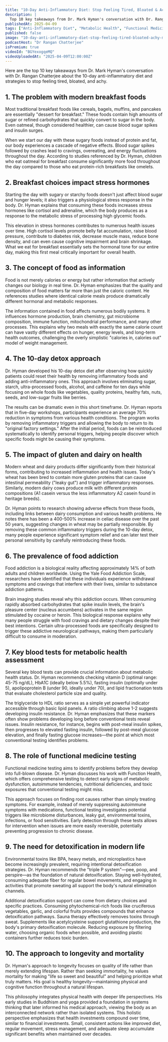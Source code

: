 ```yaml
---
title: "10-Day Anti-Inflammatory Diet: Stop Feeling Tired, Bloated & Achy! | Dr. Mark Hyman"
description: |
  Top 10 key takeaways from Dr. Mark Hyman's conversation with Dr. Rangan Chatterjee about the 10-day anti-inflammatory diet and strategies to stop feeling tired, bloated, and achy.
publishedAt: 2025-04-09
tags: ["Anti-Inflammatory Diet", "Metabolic Health", "Functional Medicine"]
published: false
image: "10-day-anti-inflammatory-diet-stop-feeling-tired-bloated-achy-mark-hyman.jpg"
podcastHost: "Dr Rangan Chatterjee"
isPremium: true
videoId: "BGYexogqeMQ"
videoUploadedAt: "2025-04-09T12:00:00Z"
---
```



<PodcastSummaryPageLayout frontmatter={frontmatter}>

Here are the top 10 key takeaways from Dr. Mark Hyman's conversation with Dr. Rangan Chatterjee about the 10-day anti-inflammatory diet and strategies to stop feeling tired, bloated, and achy.

## 1. The problem with modern breakfast foods

Most traditional breakfast foods like cereals, bagels, muffins, and pancakes are essentially "dessert for breakfast." These foods contain high amounts of sugar or refined carbohydrates that quickly convert to sugar in the body. Even oatmeal, though considered healthier, can cause blood sugar spikes and insulin surges.

When we start our day with these sugary foods instead of protein and fat, our body experiences a cascade of negative effects. Blood sugar spikes followed by crashes lead to cravings, overeating, and energy fluctuations throughout the day. According to studies referenced by Dr. Hyman, children who eat oatmeal for breakfast consume significantly more food throughout the day compared to those who eat protein-rich breakfasts like omelets.

## 2. Breakfast choices impact stress hormones

Starting the day with sugary or starchy foods doesn't just affect blood sugar and hunger levels; it also triggers a physiological stress response in the body. Dr. Hyman explains that consuming these foods increases stress hormones like cortisol and adrenaline, which the body produces as a response to the metabolic stress of processing high glycemic foods.

This elevation in stress hormones contributes to numerous health issues over time. High cortisol levels promote belly fat accumulation, raise blood pressure, contribute to diabetes risk, decrease muscle mass, reduce bone density, and can even cause cognitive impairment and brain shrinkage. What we eat for breakfast essentially sets the hormonal tone for our entire day, making this first meal critically important for overall health.

## 3. The concept of food as information

Food is not merely calories or energy but rather information that actively changes our biology in real time. Dr. Hyman emphasizes that the quality and composition of food matters far more than just the caloric content. He references studies where identical calorie meals produce dramatically different hormonal and metabolic responses.

The information contained in food affects numerous bodily systems. It influences hormone production, brain chemistry, gut microbiome composition, immune function, mitochondrial performance, and many other processes. This explains why two meals with exactly the same calorie count can have vastly different effects on hunger, energy levels, and long-term health outcomes, challenging the overly simplistic "calories in, calories out" model of weight management.

## 4. The 10-day detox approach

Dr. Hyman developed his 10-day detox diet after observing how quickly patients could reset their health by removing inflammatory foods and adding anti-inflammatory ones. This approach involves eliminating sugar, starch, ultra-processed foods, alcohol, and caffeine for ten days while focusing on whole foods like vegetables, quality proteins, healthy fats, nuts, seeds, and low-sugar fruits like berries.

The results can be dramatic even in this short timeframe. Dr. Hyman reports that in five-day workshops, participants experience an average 70% reduction in symptoms from various health conditions. The program works by removing inflammatory triggers and allowing the body to return to its "original factory settings." After the initial period, foods can be reintroduced systematically to identify personal triggers, helping people discover which specific foods might be causing their symptoms.

## 5. The impact of gluten and dairy on health

Modern wheat and dairy products differ significantly from their historical forms, contributing to increased inflammation and health issues. Today's wheat has been bred to contain more gluten proteins that can cause intestinal permeability ("leaky gut") and trigger inflammatory responses. Similarly, modern dairy cows produce milk with different protein compositions (A1 casein versus the less inflammatory A2 casein found in heritage breeds).

Dr. Hyman points to research showing adverse effects from these foods, including links between dairy consumption and various health problems. He notes there has been a 400-500% increase in celiac disease over the past 50 years, suggesting changes in wheat may be partially responsible. By removing these common inflammatory triggers during the 10-day detox, many people experience significant symptom relief and can later test their personal sensitivity by carefully reintroducing these foods.

## 6. The prevalence of food addiction

Food addiction is a biological reality affecting approximately 14% of both adults and children worldwide. Using the Yale Food Addiction Scale, researchers have identified that these individuals experience withdrawal symptoms and cravings that interfere with their lives, similar to substance addiction patterns.

Brain imaging studies reveal why this addiction occurs. When consuming rapidly absorbed carbohydrates that spike insulin levels, the brain's pleasure center (nucleus accumbens) activates in the same region stimulated by cocaine or heroin. This biological response explains why many people struggle with food cravings and dietary changes despite their best intentions. Certain ultra-processed foods are specifically designed to trigger these addictive neurological pathways, making them particularly difficult to consume in moderation.

## 7. Key blood tests for metabolic health assessment

Several key blood tests can provide crucial information about metabolic health status. Dr. Hyman recommends checking vitamin D (optimal range: 45-75 ng/dL), HbA1C (ideally below 5.5%), fasting insulin (optimally under 5), apolipoprotein B (under 90, ideally under 70), and lipid fractionation tests that evaluate cholesterol particle size and quality.

The triglyceride to HDL ratio serves as a simple yet powerful indicator accessible through basic lipid panels. A ratio climbing above 1-2 suggests developing insulin resistance. Dr. Hyman emphasizes that these markers often show problems developing long before conventional tests reveal issues. Insulin resistance, for instance, begins with post-meal insulin spikes, then progresses to elevated fasting insulin, followed by post-meal glucose elevation, and finally fasting glucose increases—the point at which most conventional testing identifies problems.

## 8. The role of functional medicine testing

Functional medicine testing aims to identify problems before they develop into full-blown disease. Dr. Hyman discusses his work with Function Health, which offers comprehensive testing to detect early signs of metabolic dysfunction, autoimmune tendencies, nutritional deficiencies, and toxic exposures that conventional testing might miss.

This approach focuses on finding root causes rather than simply treating symptoms. For example, instead of merely suppressing autoimmune symptoms with medications, functional testing investigates potential triggers like microbiome disturbances, leaky gut, environmental toxins, infections, or food sensitivities. Early detection through these tests allows for intervention when issues are more easily reversible, potentially preventing progression to chronic disease.

## 9. The need for detoxification in modern life

Environmental toxins like BPA, heavy metals, and microplastics have become increasingly prevalent, requiring intentional detoxification strategies. Dr. Hyman recommends the "triple P system"—pee, poop, and perspire—as the foundation of natural detoxification. Staying well-hydrated, consuming adequate fiber for regular bowel movements, and engaging in activities that promote sweating all support the body's natural elimination channels.

Additional detoxification support can come from dietary choices and specific practices. Consuming phytochemical-rich foods like cruciferous vegetables, garlic, and colorful fruits provides compounds that enhance detoxification pathways. Sauna therapy effectively removes toxins through sweat. Supplements like acetylcysteine support glutathione production, the body's primary detoxification molecule. Reducing exposure by filtering water, choosing organic foods when possible, and avoiding plastic containers further reduces toxic burden.

## 10. The approach to longevity and mortality

Dr. Hyman's approach to longevity focuses on quality of life rather than merely extending lifespan. Rather than seeking immortality, he values mortality for making "life so sweet and beautiful" and helping prioritize what truly matters. His goal is healthy longevity—maintaining physical and cognitive function throughout a natural lifespan.

This philosophy integrates physical health with deeper life perspectives. His early studies in Buddhism and yoga provided a foundation in systems thinking that later informed his medical approach, viewing the body as an interconnected network rather than isolated systems. This holistic perspective emphasizes that health investments compound over time, similar to financial investments. Small, consistent actions like improved diet, regular movement, stress management, and adequate sleep accumulate significant benefits when maintained over decades.

</PodcastSummaryPageLayout>
